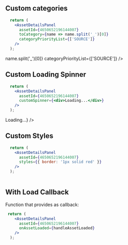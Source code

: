 
<Meta title="Assets|AssetDetailsPanel/Example" decorators={decorators} />

## Custom categories

```jsx
  return (
    <AssetDetailsPanel
      assetId={4650652196144007}
      toCategory={name => name.split('_')[0]}
      categoryPriorityList={['SOURCE']}
    />
  );
```

<Preview>
  <Story name="Custom categories">
        <AssetDetailsPanel
      assetId={4650652196144007}
      toCategory={name => name.split('_')[0]}
      categoryPriorityList={['SOURCE']}
    />
  </Story>
</Preview>

## Custom Loading Spinner



```jsx
  return (
    <AssetDetailsPanel
      assetId={4650652196144007}
      customSpinner={<div>Loading...</div>}
    />
  );
```

<Preview>
  <Story name="Custom Loading Spinner ">
    <AssetDetailsPanel
      assetId={4650652196144007}
      customSpinner={<div>Loading...</div>}
    />
  </Story>
</Preview>

## Custom Styles



```jsx
  return (
    <AssetDetailsPanel
      assetId={4650652196144007}
      styles={{ border: '1px solid red' }}
    />
  );
  
```

<Preview>
  <Story name="Custom Styles">  
  <AssetDetailsPanel
      assetId={4650652196144007}
      styles={{ border: '1px solid red' }}
    />
  </Story>
</Preview>

## With Load Callback

Function that provides as callback:

```jsx
 return (
    <AssetDetailsPanel
      assetId={4650652196144007}
      onAssetLoaded={handleAssetLoaded}
    />
  );
```

<Preview>
  <Story name="Load Callback">  
  <AssetDetailsPanel
      assetId={4650652196144007}
       onAssetLoaded={action('handleAssetLoaded')}
    />
  </Story>
</Preview>

